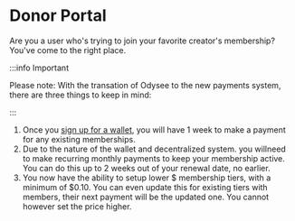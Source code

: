 # Donor Portal

Are you a user who's trying to join your favorite creator's membership? You've come to the right place.

:::info Important

Please note: With the transation of Odysee to the new payments system, there are three things to keep in mind:

:::

1. Once you [sign up for a wallet](https://help.odysee.tv/category-monetization/setup), you will have 1 week to make a payment for any existing memberships.
2. Due to the nature of the wallet and decentralized system. you willneed to make recurring monthly payments to keep your membership active. You can do this up to 2 weeks out of your renewal date, no earlier. 
3. You now have the ability to setup lower $ membership tiers, with a minimum of $0.10. You can even update this for existing tiers with members, their next payment will be the updated one. You cannot however set the price higher.

<CategoryCards/>

